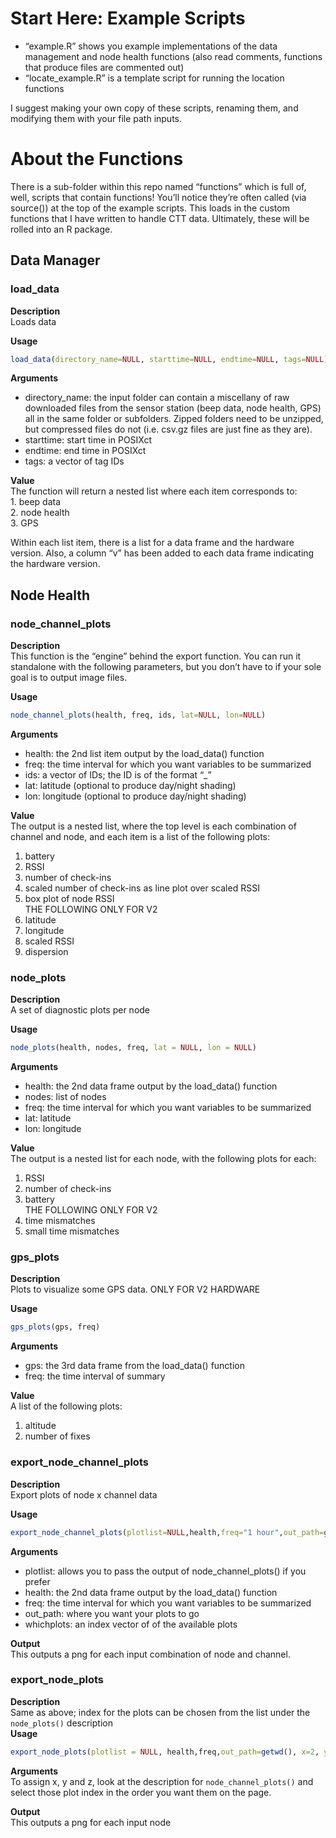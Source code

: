 # Start Here: Example Scripts

* "example.R" shows you example implementations of the data management and node health functions (also read comments, functions that produce files are commented out)
* "locate_example.R" is a template script for running the location functions  

I suggest making your own copy of these scripts, renaming them, and modifying them with your file path inputs.

# About the Functions
There is a sub-folder within this repo named "functions" which is full of, well, scripts that contain functions! You'll notice they're often called (via source()) at the top of the example scripts. This loads in the custom functions that I have written to handle CTT data. Ultimately, these will be rolled into an R package.

## Data Manager
### load_data
**Description**  
Loads data  

**Usage**  
```r
load_data(directory_name=NULL, starttime=NULL, endtime=NULL, tags=NULL)  
```
**Arguments**  

* directory_name: the input folder can contain a miscellany of raw downloaded files from the sensor station (beep data, node health, GPS) all in the same folder or subfolders. Zipped folders need to be unzipped, but compressed files do not (i.e. csv.gz files are just fine as they are).  
* starttime: start time in POSIXct  
* endtime: end time in POSIXct  
* tags: a vector of tag IDs  

**Value**  
The function will return a nested list where each item corresponds to:  
1. beep data  
2. node health  
3. GPS  

Within each list item, there is a list for a data frame and the hardware version. Also, a column "v" has been added to each data frame indicating the hardware version.  

## Node Health  
### node_channel_plots  
**Description**  
This function is the "engine" behind the export function. You can run it standalone with the following parameters, but you don't have to if your sole goal is to output image files.  

**Usage**  
```r
node_channel_plots(health, freq, ids, lat=NULL, lon=NULL)  
```
**Arguments**  

* health: the 2nd list item output by the load_data() function  
* freq: the time interval for which you want variables to be summarized  
* ids: a vector of IDs; the ID is of the format "<radio ID>_<Node ID>"  
* lat: latitude (optional to produce day/night shading)
* lon: longitude (optional to produce day/night shading)

**Value**  
The output is a nested list, where the top level is each combination of channel and node, and each item is a list of the following plots:  

1. battery  
2. RSSI  
3. number of check-ins  
4. scaled number of check-ins as line plot over scaled RSSI  
5. box plot of node RSSI  
THE FOLLOWING ONLY FOR V2  
6. latitude  
7. longitude  
8. scaled RSSI  
9. dispersion  

### node_plots
**Description**  
A set of diagnostic plots per node

**Usage**  
```r
node_plots(health, nodes, freq, lat = NULL, lon = NULL)
```
**Arguments**  

* health: the 2nd data frame output by the load_data() function  
* nodes: list of nodes  
* freq: the time interval for which you want variables to be summarized  
* lat: latitude  
* lon: longitude  

**Value**  
The output is a nested list for each node, with the following plots for each:  

1. RSSI  
2. number of check-ins  
3. battery  
THE FOLLOWING ONLY FOR V2  
4. time mismatches  
5. small time mismatches  

### gps_plots  
**Description**  
Plots to visualize some GPS data. ONLY FOR V2 HARDWARE

**Usage**  
```r
gps_plots(gps, freq)  
```
**Arguments**  

* gps: the 3rd data frame from the load_data() function  
* freq: the time interval of summary  

**Value**  
A list of the following plots:  

1. altitude  
2. number of fixes  

### export_node_channel_plots
**Description**  
Export plots of node x channel data  

**Usage**  
```r
export_node_channel_plots(plotlist=NULL,health,freq="1 hour",out_path=getwd(),whichplots = c(3,2,1))
```
**Arguments**  

* plotlist: allows you to pass the output of node_channel_plots() if you prefer  
* health: the 2nd data frame output by the load_data() function  
* freq: the time interval for which you want variables to be summarized  
* out_path: where you want your plots to go  
* whichplots: an index vector of of the available plots  

**Output**  
This outputs a png for each input combination of node and channel.  

### export_node_plots  
**Description**  
Same as above; index for the plots can be chosen from the list under the `node_plots()` description  
**Usage**  
```r
export_node_plots(plotlist = NULL, health,freq,out_path=getwd(), x=2, y=3, z=1)  
```
**Arguments**  
To assign x, y and z, look at the description for `node_channel_plots()` and select those plot index in the order you want them on the page.  

**Output**  
This outputs a png for each input node
